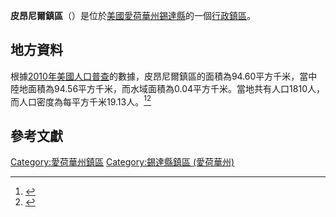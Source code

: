 {{noteTA
|G1=USState
|G2=地名
|G3=Unit
}}
{{Infobox settlement
|official_name            = 皮昂尼爾鎮區
|native_name = Pioneer Township
|settlement_type          = [[行政鎮區|行政鎮區]]
|image_skyline            = 
|imagesize                = 
|image_map                = Map highlighting Pioneer Township, Cedar County, Iowa.svg
|mapsize                  = 250px
|pushpin_map  =USA Iowa
|pushpin_label = 皮昂尼爾鎮區
|pushpin_label_position   = top
|pushpin_map_caption      = 皮昂尼爾鎮區在愛荷華州的位置
|subdivision_type         = [[世界政區索引|國家]]
|subdivision_type1        = [[美国州份|州份]]
|subdivision_type2        = [[愛荷華州行政区划|縣]]
|subdivision_name         = [[美国|美国]]
|subdivision_name1        = [[愛荷華州|愛荷華州]]
|subdivision_name2        = [[錫達縣_(愛荷華州)|錫達縣]]
|elevation_ft             = 869
|elevation_m              = 265
|timezone                 = [[北美中部時區|北美中部時區]]
|area_total_km2           = 94.60
|area_land_km2            = 94.56
|area_water_km2           = 0.04
|area_total_sq_mi         = 
|area_land_sq_mi          = 
|area_water_sq_mi         = 
|population_as_of         = [[2010年美國人口普查|2010]]
|population_footnotes     = 
|population_total         = 1810
|population_density_km2   = auto
|population_density_sq_mi = auto
|utc_offset               = -6
|coordinates              = {{coord|41|54|09|N|91|19|01|W|type:city_region:US-AL_source:GNS-enwiki|display=inline,title}}
| coor_pinpoint           = 
| coordinates_footnotes   = 
|timezone_DST             = CDT
|utc_offset_DST           = -5
|postal_code_type         = [[美國郵區編號|郵區編號]]
|postal_code              = 
|area_code                = {{link-en|电话区号563|Area code 563|563}}
|blank_name = [[地名信息系统|GNIS ID]]
|blank_info = 468519
}}
'''皮昂尼爾鎮區'''（{{lang-en|Pioneer Township}}）是位於[[美國|美國]][[愛荷華州|愛荷華州]][[錫達縣_(愛荷華州)|錫達縣]]的一個[[行政鎮區|行政鎮區]]。

== 地方資料 ==
根據[[2010年美國人口普查|2010年美國人口普查]]的數據，皮昂尼爾鎮區的面積為94.60平方千米，當中陸地面積為94.56平方千米，而水域面積為0.04平方千米。當地共有人口1810人，而人口密度為每平方千米19.13人。<ref name="GR8">{{cite web|url=http://factfinder2.census.gov|publisher=[[美国人口调查局|美国人口调查局]]|accessdate=2011-05-14|title=American FactFinder|archive-date=2013-09-11|archive-url=https://web.archive.org/web/20130911234518/http://factfinder2.census.gov/|dead-url=no}}</ref><ref>{{cite web|url=https://www.citypopulation.de/en/usa/iowa/admin/|title=USA: Iowa (Counties and Townships) - City Population}}</ref>

== 參考文獻 ==
{{reflist}}

{{錫達縣 (愛荷華州)}}

{{DEFAULTSORT:Pioneer Township}}
[[Category:愛荷華州鎮區|Category:愛荷華州鎮區]]
[[Category:錫達縣鎮區_(愛荷華州)|Category:錫達縣鎮區 (愛荷華州)]]

{{Iowa-geo-stub}}